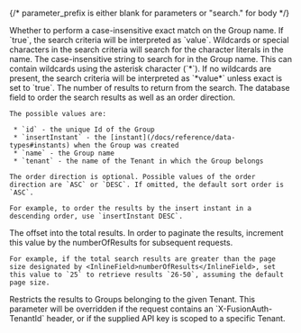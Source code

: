 
{/*  parameter_prefix is either blank for parameters or "search." for body */}

<APIBlock>
  <APIField name={ props.parameter_prefix + "exact" } type="Boolean" optional defaults="false" since="1.61.0">
    Whether to perform a case-insensitive exact match on the Group name. If `true`, the search criteria will be interpreted as `value`. Wildcards or special characters in the search criteria will search for the character literals in the name.
  </APIField>
  <APIField name={ props.parameter_prefix + "name" } type="String" optional>
    The case-insensitive string to search for in the Group name. This can contain wildcards using the asterisk character (`*`). If no wildcards are present, the search criteria will be interpreted as `*value*` unless <InlineField>exact</InlineField> is set to `true`.
  </APIField>
  <APIField name={ props.parameter_prefix + "numberOfResults" } type="Integer" optional defaults="25">
    The number of results to return from the search.
  </APIField>
  <APIField name={ props.parameter_prefix + "orderBy" } type="String" optional defaults="name ASC">
    The database field to order the search results as well as an order direction.

    The possible values are:

     * `id` - the unique Id of the Group
     * `insertInstant` - the [instant](/docs/reference/data-types#instants) when the Group was created
     * `name` - the Group name
     * `tenant` - the name of the Tenant in which the Group belongs

    The order direction is optional. Possible values of the order direction are `ASC` or `DESC`. If omitted, the default sort order is `ASC`.

    For example, to order the results by the insert instant in a descending order, use `insertInstant DESC`.
  </APIField>
  <APIField name={ props.parameter_prefix + "startRow" } type="Integer" optional defaults="0">
    The offset into the total results. In order to paginate the results, increment this value by the <InlineField>numberOfResults</InlineField> for subsequent requests.

    For example, if the total search results are greater than the page size designated by <InlineField>numberOfResults</InlineField>, set this value to `25` to retrieve results `26-50`, assuming the default page size.
  </APIField>
  <APIField name={ props.parameter_prefix + "tenantId" } type="UUID" optional>
    Restricts the results to Groups belonging to the given Tenant. This parameter will be overridden if the request contains an `X-FusionAuth-TenantId` header, or if the supplied API key is scoped to a specific Tenant.
  </APIField>
</APIBlock>
